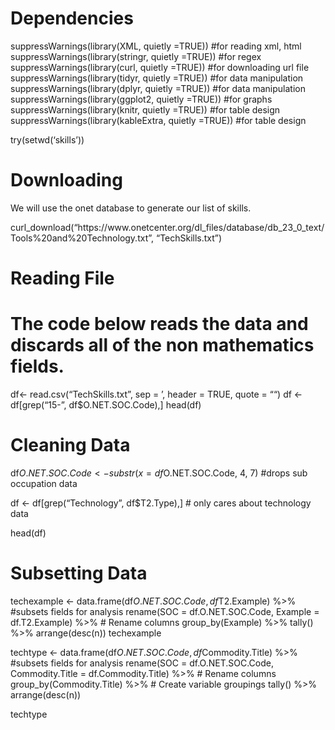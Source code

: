 # Dependencies

suppressWarnings(library(XML, quietly =TRUE)) #for reading xml, html
suppressWarnings(library(stringr, quietly =TRUE)) #for regex
suppressWarnings(library(curl, quietly =TRUE)) #for downloading url file
suppressWarnings(library(tidyr, quietly =TRUE)) #for data manipulation
suppressWarnings(library(dplyr, quietly =TRUE)) #for data manipulation
suppressWarnings(library(ggplot2, quietly =TRUE)) #for graphs
suppressWarnings(library(knitr, quietly =TRUE)) #for table design
suppressWarnings(library(kableExtra, quietly =TRUE)) #for table design

try(setwd('skills'))


# Downloading
We will use the onet database to generate our list of skills.


curl_download("https://www.onetcenter.org/dl_files/database/db_23_0_text/Tools%20and%20Technology.txt", "TechSkills.txt")

# Reading File
# The code below reads the data and discards all of the non mathematics fields.

df<- read.csv("TechSkills.txt", sep = '\t', header = TRUE, quote = "")
df <- df[grep("15-", df$O.NET.SOC.Code),]
head(df)

# Cleaning Data

df$O.NET.SOC.Code <- substr(x = df$O.NET.SOC.Code, 4, 7) #drops sub occupation data

df <- df[grep("Technology", df$T2.Type),] # only cares about technology data

head(df)



# Subsetting Data 


techexample <- data.frame(df$O.NET.SOC.Code, df$T2.Example) %>% #subsets fields for analysis
  rename(SOC = df.O.NET.SOC.Code, Example = df.T2.Example) %>% # Rename columns
  group_by(Example) %>%
  tally() %>%
  arrange(desc(n))
techexample

techtype <- data.frame(df$O.NET.SOC.Code, df$Commodity.Title) %>% #subsets fields for analysis
  rename(SOC = df.O.NET.SOC.Code, Commodity.Title = df.Commodity.Title) %>% # Rename columns
  group_by(Commodity.Title) %>% # Create variable groupings
  tally() %>%
  arrange(desc(n))

techtype

